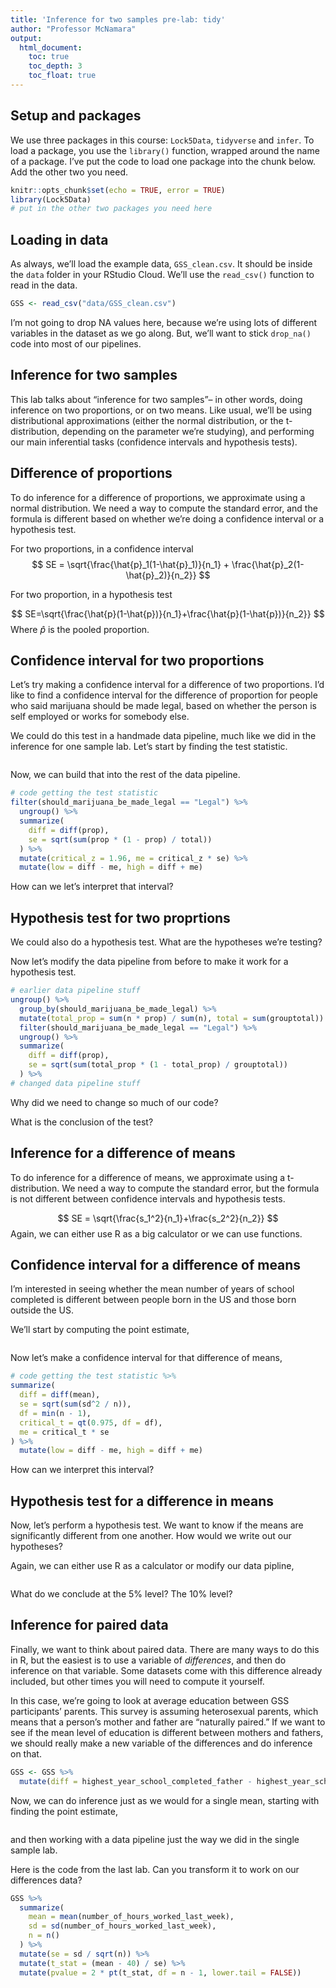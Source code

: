 ```yaml
---
title: 'Inference for two samples pre-lab: tidy'
author: "Professor McNamara"
output:
  html_document:
    toc: true
    toc_depth: 3
    toc_float: true
---
```


## Setup and packages

We use three packages in this course: `Lock5Data`, `tidyverse` and `infer`. To load a package, you use the `library()` function, wrapped around the name of a package. I've put the code to load one package into the chunk below. Add the other two you need. 

```r
knitr::opts_chunk$set(echo = TRUE, error = TRUE)
library(Lock5Data)
# put in the other two packages you need here
```

## Loading in data

As always, we'll load the example data, `GSS_clean.csv`. It should be inside the `data` folder in your RStudio Cloud. We'll use the `read_csv()` function to read in the data. 

```r
GSS <- read_csv("data/GSS_clean.csv")
```

I'm not going to drop NA values here, because we're using lots of different variables in the dataset as we go along. But, we'll want to stick `drop_na()` code into most of our pipelines. 

## Inference for two samples

This lab talks about "inference for two samples"-- in other words, doing inference on two proportions, or on two means. Like usual, we'll be using distributional approximations (either the normal distribution, or the t-distribution, depending on the parameter we're studying), and performing our main inferential tasks (confidence intervals and hypothesis tests). 

## Difference of proportions

To do inference for a difference of proportions, we approximate using a normal distribution. We need a way to compute the standard error, and the formula is different based on whether we're doing a confidence interval or a hypothesis test.

For two proportions, in a confidence interval
$$
SE = \sqrt{\frac{\hat{p}_1(1-\hat{p}_1)}{n_1} + \frac{\hat{p}_2(1-\hat{p}_2)}{n_2}}
$$

For two proportion, in a hypothesis test

$$
SE=\sqrt{\frac{\hat{p}(1-\hat{p})}{n_1}+\frac{\hat{p}(1-\hat{p})}{n_2}}
$$
Where $\hat{p}$ is the pooled proportion. 

## Confidence interval for two proportions

Let's try making a confidence interval for a difference of two proportions. I'd like to find a confidence interval for the difference of proportion for people who said marijuana should be made legal, based on whether the person is self employed or works for somebody else.

We could do this test in a handmade data pipeline, much like we did in the inference for one sample lab. Let's start by finding the test statistic. 

```r

```

Now, we can build that into the rest of the data pipeline. 

```r
# code getting the test statistic
filter(should_marijuana_be_made_legal == "Legal") %>%
  ungroup() %>%
  summarize(
    diff = diff(prop),
    se = sqrt(sum(prop * (1 - prop) / total))
  ) %>%
  mutate(critical_z = 1.96, me = critical_z * se) %>%
  mutate(low = diff - me, high = diff + me)
```


How can we let's interpret that interval?

## Hypothesis test for two proprtions

We could also do a hypothesis test. What are the hypotheses we're testing?

Now let's modify the data pipeline from before to make it work for a hypothesis test.


```r
# earlier data pipeline stuff
ungroup() %>%
  group_by(should_marijuana_be_made_legal) %>%
  mutate(total_prop = sum(n * prop) / sum(n), total = sum(grouptotal)) %>%
  filter(should_marijuana_be_made_legal == "Legal") %>%
  ungroup() %>%
  summarize(
    diff = diff(prop),
    se = sqrt(sum(total_prop * (1 - total_prop) / grouptotal))
  ) %>%
# changed data pipeline stuff
```

Why did we need to change so much of our code? 

What is the conclusion of the test?


## Inference for a difference of means

To do inference for a difference of means, we approximate using a t-distribution. We need a way to compute the standard error, but the formula is not different between confidence intervals and hypothesis tests.

$$
SE = \sqrt{\frac{s_1^2}{n_1}+\frac{s_2^2}{n_2}}
$$
Again, we can either use R as a big calculator or we can use functions. 

## Confidence interval for a difference of means

I'm interested in seeing whether the mean number of years of school completed is different between people born in the US and those born outside the US. 

We'll start by computing the point estimate,

```r

```

Now let's make a confidence interval for that difference of means,

```r
# code getting the test statistic %>%
summarize(
  diff = diff(mean),
  se = sqrt(sum(sd^2 / n)),
  df = min(n - 1),
  critical_t = qt(0.975, df = df),
  me = critical_t * se
) %>%
  mutate(low = diff - me, high = diff + me)
```

How can we interpret this interval?


## Hypothesis test for a difference in means
Now, let's perform a hypothesis test. We want to know if the means are significantly different from one another. How would we write out our hypotheses?

Again, we can either use R as a calculator or modify our data pipline,

```r

```

What do we conclude at the 5% level? The 10% level?

## Inference for paired data

Finally, we want to think about paired data. There are many ways to do this in R, but the easiest is to use a variable of *differences*, and then do inference on that variable. Some datasets come with this difference already included, but other times you will need to compute it yourself. 

In this case, we're going to look at average education between GSS participants' parents. This survey is assuming heterosexual parents, which means that a person's mother and father are "naturally paired." If we want to see if the mean level of education is different between mothers and fathers, we should really make a new variable of the differences and do inference on that. 

```r
GSS <- GSS %>%
  mutate(diff = highest_year_school_completed_father - highest_year_school_completed_mother)
```

Now, we can do inference just as we would for a single mean, starting with finding the point estimate,

```r

```

and then working with a data pipeline just the way we did in the single sample lab. 

Here is the code from the last lab. Can you transform it to work on our differences data?

```r
GSS %>%
  summarize(
    mean = mean(number_of_hours_worked_last_week),
    sd = sd(number_of_hours_worked_last_week),
    n = n()
  ) %>%
  mutate(se = sd / sqrt(n)) %>%
  mutate(t_stat = (mean - 40) / se) %>%
  mutate(pvalue = 2 * pt(t_stat, df = n - 1, lower.tail = FALSE))
```
